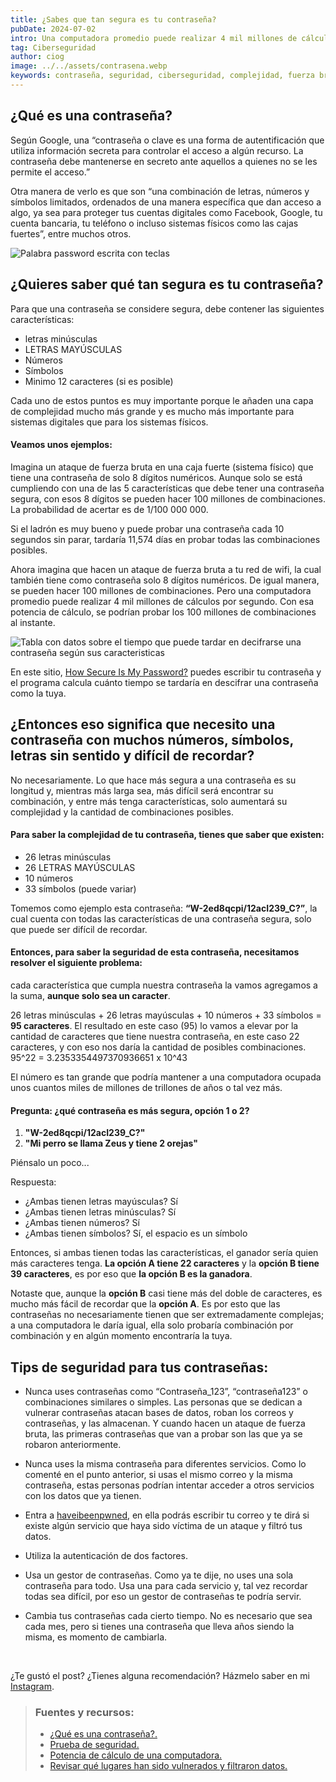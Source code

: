 ```yaml
---
title: ¿Sabes que tan segura es tu contraseña?
pubDate: 2024-07-02
intro: Una computadora promedio puede realizar 4 mil millones de cálculos por segundo, con esa potencia de cálculo se podrían probar los 100 millones de combinaciones al instante.
tag: Ciberseguridad
author: ciog
image: ../../assets/contrasena.webp
keywords: contraseña, seguridad, ciberseguridad, complejidad, fuerza bruta, combinaciones, ataque, vulnerabilidad, datos, filtración, gestor de contraseñas
---
```



## ¿Qué es una contraseña?

Según Google, una “contraseña o clave es una forma de autentificación que utiliza información secreta para controlar 
el acceso a algún recurso. La contraseña debe mantenerse en secreto ante aquellos a quienes no se les permite el acceso.”

Otra manera de verlo es que son “una combinación de letras, números y símbolos limitados, ordenados de una manera 
específica que dan acceso a algo, ya sea para proteger tus cuentas digitales como Facebook, Google, tu cuenta bancaria, 
tu teléfono o incluso sistemas físicos como las cajas fuertes”, entre muchos otros.

<Image src="https://i.ibb.co/R0Z2SGm/Password.jpg" width={500} height={200} alt="Palabra password escrita con teclas"/>



## ¿Quieres saber qué tan segura es tu contraseña?

Para que una contraseña se considere segura, debe contener las siguientes características:

* letras minúsculas
* LETRAS MAYÚSCULAS
* Números
* Símbolos
* Minimo 12 caracteres (si es posible)

Cada uno de estos puntos es muy importante porque le añaden una capa de complejidad mucho más grande y es mucho 
más importante para sistemas digitales que para los sistemas físicos.

#### Veamos unos ejemplos:
Imagina un ataque de fuerza bruta en una caja fuerte (sistema físico) que tiene una contraseña de solo 8 dígitos numéricos. 
Aunque solo se está cumpliendo con una de las 5 características que debe tener una contraseña segura, con esos 8 dígitos se 
pueden hacer 100 millones de combinaciones. La probabilidad de acertar es de 1/100 000 000.

Si el ladrón es muy bueno y puede probar una contraseña cada 10 segundos sin parar, tardaría 11,574 días en probar todas las combinaciones posibles.

Ahora imagina que hacen un ataque de fuerza bruta a tu red de wifi, la cual también tiene como contraseña solo 8 dígitos 
numéricos. De igual manera, se pueden hacer 100 millones de combinaciones. Pero una computadora promedio puede realizar 4 mil 
millones de cálculos por segundo. Con esa potencia de cálculo, se podrían probar los 100 millones de combinaciones al instante.



<Image src="https://i.ibb.co/BgLCJ01/How-Long-Does-It-Take-For-A-Hacker-To-Crack-Your-Password.jpg" width={800} height={200} alt="Tabla con datos sobre el tiempo que puede tardar en decifrarse una contraseña según sus caracteristicas"/>

En este sitio,  <a href="https://www.security.org/how-secure-is-my-password/" target="_blank" rel="noopener noreferrer">How Secure Is My Password?</a> puedes escribir tu 
contraseña y el programa calcula cuánto tiempo se tardaría en descifrar una contraseña como la tuya.



## ¿Entonces eso significa que necesito una contraseña con muchos números, símbolos, letras sin sentido y difícil de recordar?

No necesariamente. Lo que hace más segura a una contraseña es su longitud y, mientras más larga sea, más difícil será encontrar 
su combinación, y entre más tenga características, solo aumentará su complejidad y la cantidad de combinaciones posibles.

#### Para saber la complejidad de tu contraseña, tienes que saber que existen:
* 26 letras minúsculas
* 26 LETRAS MAYÚSCULAS
* 10 números
* 33 símbolos (puede variar)

Tomemos como ejemplo esta contraseña: **“W-2ed8qcpi/12acI239_C?”**, la cual cuenta con todas las características de una contraseña 
segura, solo que puede ser difícil de recordar.

#### Entonces, para saber la seguridad de esta contraseña, necesitamos resolver el siguiente problema:

cada característica que cumpla nuestra contraseña la vamos agregamos a la suma, **aunque solo sea un caracter**.

26 letras minúsculas + 26 letras mayúsculas + 10 números + 33 símbolos = **95 caracteres**.
El resultado en este caso (95) lo vamos a elevar por la cantidad de caracteres que tiene nuestra contraseña, en este caso 22 caracteres, 
y con eso nos daría la cantidad de posibles combinaciones. 95^22 = 3.2353354497370936651 x 10^43

El número es tan grande que podría mantener a una computadora ocupada unos cuantos miles de millones de trillones de años o tal vez más.

#### Pregunta: ¿qué contraseña es más segura, opción 1 o 2?
1. **"W-2ed8qcpi/12acI239_C?"**
2. **"Mi perro se llama Zeus y tiene 2 orejas"**

Piénsalo un poco...

Respuesta:

* ¿Ambas tienen letras mayúsculas? Sí
* ¿Ambas tienen letras minúsculas? Sí
* ¿Ambas tienen números? Sí
* ¿Ambas tienen símbolos? Sí, el espacio es un símbolo

Entonces, si ambas tienen todas las características, el ganador sería quien más caracteres tenga. **La opción A tiene 22 caracteres** 
y la **opción B tiene 39 caracteres**, es por eso que **la opción B es la ganadora**.

Notaste que, aunque la **opción B** casi tiene más del doble de caracteres, es mucho más fácil de recordar que la **opción A**. 
Es por esto que las contraseñas no necesariamente tienen que ser extremadamente complejas; a una computadora le daría igual, ella 
solo probaría combinación por combinación y en algún momento encontraría la tuya.

## Tips de seguridad para tus contraseñas:

* Nunca uses contraseñas como “Contraseña_123”, “contraseña123” o combinaciones similares o simples. Las personas que se dedican 
a vulnerar contraseñas atacan bases de datos, roban los correos y contraseñas, y las almacenan. Y cuando hacen un ataque 
de fuerza bruta, las primeras contraseñas que van a probar son las que ya se robaron anteriormente.

* Nunca uses la misma contraseña para diferentes servicios. Como lo comenté en el punto anterior, si usas el mismo correo y 
la misma contraseña, estas personas podrían intentar acceder a otros servicios con los datos que ya tienen.

* Entra a <a href="https://haveibeenpwned.com/" target="_blank" rel="noopener noreferrer">haveibeenpwned</a>, en ella podrás escribir tu correo y te dirá si existe algún 
servicio que haya sido víctima de un ataque y filtró tus datos.

* Utiliza la autenticación de dos factores. 

* Usa un gestor de contraseñas. Como ya te dije, no uses una sola contraseña para todo. Usa una para cada servicio y, tal vez 
recordar todas sea difícil, por eso un gestor de contraseñas te podría servir.

* Cambia tus contraseñas cada cierto tiempo. No es necesario que sea cada mes, pero si tienes una contraseña que lleva años
siendo la misma, es momento de cambiarla.

<br/>

¿Te gustó el post? ¿Tienes alguna recomendación? Házmelo saber en mi [Instagram](https://www.instagram.com/ciog_2/).


> ### Fuentes y recursos:
> * [¿Qué es una contraseña?.](https://es.wikipedia.org/wiki/Contrase%C3%B1a)
> * [Prueba de seguridad.](https://www.security.org/how-secure-is-my-password/)
> * [Potencia de cálculo de una computadora.](https://www.welivesecurity.com/la-es/2022/12/23/matematica-claves-numerica-alfanumerica/)
> * [Revisar qué lugares han sido vulnerados y filtraron datos.](https://haveibeenpwned.com/)
